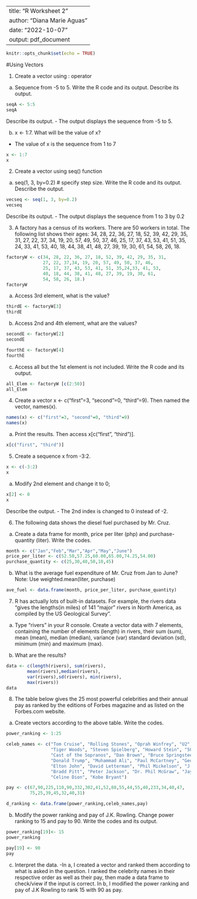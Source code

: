 
---
title: "R Worksheet 2"
author: "Diana Marie Aguas"
date: "2022-10-07"
output: pdf_document
---
  
  ```r
knitr::opts_chunk$set(echo = TRUE)
```

#Using Vectors

1. Create a vector using : operator
a. Sequence from -5 to 5. Write the R code and its output. Describe its output. 
``` r
seqA <- 5:5
seqA
```
Describe its output.
- The output displays the sequence from -5 to 5.

b. x <- 1:7. What will be the value of x?
  - The value of x is the sequence from 1 to 7

``` r
x <- 1:7
x
```

2. Create a vector using seq() function

a. seq(1, 3, by=0.2) # specify step size. Write the R code and its output. Describe the output.

``` r
vecseq <- seq(1, 3, by=0.2)
vecseq
```
Describe its output.
- The output displays the sequence from 1 to 3 by 0.2

3. A factory has a census of its workers. There are 50 workers in total. The following list shows their ages: 34, 28, 22, 36, 27, 18, 52, 39, 42, 29, 35, 31, 27, 22, 37, 34, 19, 20, 57, 49, 50, 37, 46, 25, 17, 37, 43, 53, 41, 51, 35, 24, 33, 41, 53, 40, 18, 44, 38, 41, 48, 27, 39, 19, 30, 61, 54, 58, 26, 18.

``` r
factoryW <- c(34, 28, 22, 36, 27, 18, 52, 39, 42, 29, 35, 31,
              27, 22, 37,34, 19, 20, 57, 49, 50, 37, 46, 
              25, 17, 37, 43, 53, 41, 51, 35,24,33, 41, 53,
              40, 18, 44, 38, 41, 48, 27, 39, 19, 30, 61,
              54, 58, 26, 18.)
factoryW
```

a. Access 3rd element, what is the value?
  
  ``` r
thirdE <- factoryW[3]
thirdE
```

b. Access 2nd and 4th element, what are the values?
  
  ``` r
secondE <- factoryW[2]
secondE

fourthE <- factoryW[4]
fourthE
```

c. Access all but the 1st element is not included. Write the R code and its output.

``` r
all_Elem <- factoryW [c(2:50)]
all_Elem
```

4. Create a vector x <- c("first"=3, "second"=0, "third"=9). Then named the vector, names(x).

``` r
names(x) <- c("first"=3, "second"=0, "third"=9)
names(x)
```

a. Print the results. Then access x[c("first", "third")].

```r
x[c("first", "third")]
```

5. Create a sequence x from -3:2.

```r
x <- c(-3:2)
x
```

a. Modify 2nd element and change it to 0; 

```r
x[2] <- 0
x
```
Describe the output.
- The 2nd index is changed to 0 instead of -2.

6. The following data shows the diesel fuel purchased by Mr. Cruz.

a. Create a data frame for month, price per liter (php) and purchase-quantity (liter). Write the codes.

```r
month <- c("Jan","Feb","Mar","Apr","May","June")
price_per_liter <- c(52.50,57.25,60.00,65.00,74.25,54.00)
purchase_quantity <- c(25,30,40,50,10,45)
```

b. What is the average fuel expenditure of Mr. Cruz from Jan to June? Note: Use weighted.mean(liter, purchase)

```r
ave_fuel <- data.frame(month, price_per_liter, purchase_quantity)
```

7. R has actually lots of built-in datasets. For example, the rivers data “gives the lengths(in miles) of 141 “major” rivers in North America, as compiled by the US Geological Survey”.

a. Type “rivers” in your R console. Create a vector data with 7 elements, containing the number of elements (length) in rivers,
their sum (sum), mean (mean), median (median), variance (var) standard deviation (sd), minimum (min) and maximum (max).

b. What are the results?
  
  ```r
data <- c(length(rivers), sum(rivers), 
          mean(rivers),median(rivers),
          var(rivers),sd(rivers), min(rivers),
          max(rivers))
data
```

8. The table below gives the 25 most powerful celebrities and their annual pay as ranked
by the editions of Forbes magazine and as listed on the Forbes.com website.

a. Create vectors according to the above table. Write the codes.

```r
power_ranking <- 1:25

celeb_names <- c("Tom Cruise", "Rolling Stones", "Oprah Winfrey", "U2",
                 "Tiger Woods", "Steven Spielberg", "Howard Stein", "50 Cent",
                 "Cast of the Sopranos", "Dan Brown", "Bruce Springsteen",
                 "Donald Trump", "Muhammad Ali", "Paul McCartney", "George Lucas",
                 "Elton John", "David Letterman", "Phil Mickelson", "J.K Rowling",
                 "Bradd Pitt", "Peter Jackson", "Dr. Phil McGraw", "Jay Lenon",
                 "Celine Dion", "Kobe Bryant")

pay <- c(67,90,225,110,90,332,302,41,52,88,55,44,55,40,233,34,40,47,
         75,25,39,45,32,40,31)

d_ranking <- data.frame(power_ranking,celeb_names,pay)
```

b. Modify the power ranking and pay of J.K. Rowling. Change power ranking to 15 and pay to 90. Write the codes and its output.

```r
power_ranking[19]<- 15
power_ranking

pay[19] <- 90
pay
```
c. Interpret the data.
-In a, I created a vector and ranked them according to what is asked in the question. I ranked the celebrity names in their respective order as well as their pay, then made a data frame to check/view if the input is correct. In b, I modified the power ranking and pay of J.K Rowling to rank 15 with 90 as pay.


